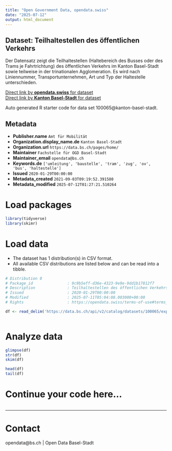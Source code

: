 ```yaml
---
title: "Open Government Data, opendata.swiss"
date: "2025-07-12"
output: html_document
---
```


## Dataset: Teilhaltestellen des öffentlichen Verkehrs

Der Datensatz zeigt die Teilhaltestellen (Haltebereich des Busses oder des Trams je Fahrtrichtung) des öffentlichen Verkehrs im Kanton Basel-Stadt sowie teilweise in der trinationalen Agglomeration. Es wird nach Liniennummer, Transportunternehmen, Art und Typ der Haltestelle unterschieden. 

[Direct link by **opendata.swiss** for dataset](https://opendata.swiss/de/dataset/teilhaltestellen-des-offentlichen-verkehrs)<br>
[Direct link by **Kanton Basel-Stadt** for dataset](https://data.bs.ch/explore/dataset/100065/)

Auto generated R starter code for data set 100065@kanton-basel-stadt.

## Metadata

- **Publisher.name** `Amt für Mobilität`
- **Organization.display_name.de** `Kanton Basel-Stadt`
- **Organization.url** `https://data.bs.ch/pages/home/`
- **Maintainer** `Fachstelle für OGD Basel-Stadt`
- **Maintainer_email** `opendata@bs.ch`
- **Keywords.de** `['umleitung', 'baustelle', 'tram', 'zug', 'ov', 'bus', 'haltestelle']`
- **Issued** `2020-01-29T00:00:00`
- **Metadata_created** `2021-09-03T09:19:52.391580`
- **Metadata_modified** `2025-07-12T01:27:21.510264`


# Load packages

```r

library(tidyverse)
library(skimr)

```

# Load data

-   The dataset has 1 distribution(s) in CSV format.
-   All available CSV distributions are listed below and can be read into a tibble.

```r

# Distribution 0
# Package_id               : 9c9b5eff-d36e-4323-9e9e-9dd1b17812f7
# Description              : Teilhaltestellen des öffentlichen Verkehrs (csv)
# Issued                   : 2020-01-29T00:00:00
# Modified                 : 2025-07-11T05:04:08.003000+00:00
# Rights                   : https://opendata.swiss/terms-of-use#terms_by

df <- read_delim('https://data.bs.ch/api/v2/catalog/datasets/100065/exports/csv?use_labels=true')



```

# Analyze data

```r

glimpse(df)
str(df)
skim(df)

head(df)
tail(df)

```

# Continue your code here...

```r

```

------------------------------------------------------------------------

# Contact

opendata@bs.ch | Open Data Basel-Stadt
